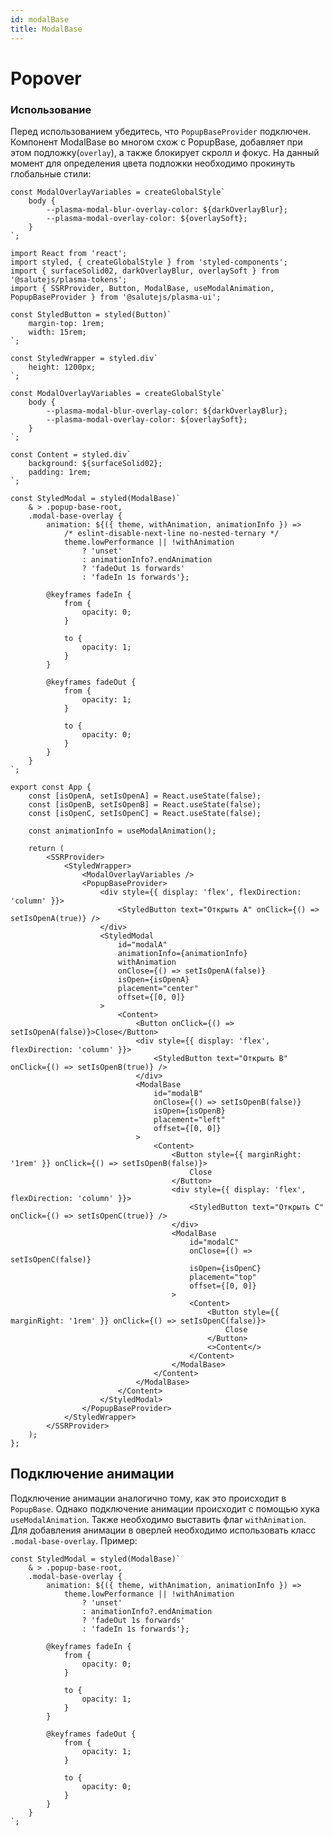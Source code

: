 ```yaml
---
id: modalBase
title: ModalBase
---
```



# Popover
<Description name="ModalBase" />
<PropsTable name="ModalBase" />
<StorybookLink name="ModalBase" />

### Использование

Перед использованием убедитесь, что `PopupBaseProvider` подключен.
Компонент ModalBase во многом схож с PopupBase, добавляет при этом подложку(`overlay`), а также блокирует скролл и фокус.
На данный момент для определения цвета подложки необходимо прокинуть глобальные стили:

``` tsx
const ModalOverlayVariables = createGlobalStyle`
    body {
        --plasma-modal-blur-overlay-color: ${darkOverlayBlur};
        --plasma-modal-overlay-color: ${overlaySoft};
    }
`;
```

```tsx live
import React from 'react';
import styled, { createGlobalStyle } from 'styled-components';
import { surfaceSolid02, darkOverlayBlur, overlaySoft } from '@salutejs/plasma-tokens';
import { SSRProvider, Button, ModalBase, useModalAnimation, PopupBaseProvider } from '@salutejs/plasma-ui';

const StyledButton = styled(Button)`
    margin-top: 1rem;
    width: 15rem;
`;

const StyledWrapper = styled.div`
    height: 1200px;
`;

const ModalOverlayVariables = createGlobalStyle`
    body {
        --plasma-modal-blur-overlay-color: ${darkOverlayBlur};
        --plasma-modal-overlay-color: ${overlaySoft};
    }
`;

const Content = styled.div`
    background: ${surfaceSolid02};
    padding: 1rem;
`;

const StyledModal = styled(ModalBase)`
    & > .popup-base-root,
    .modal-base-overlay {
        animation: ${({ theme, withAnimation, animationInfo }) =>
            /* eslint-disable-next-line no-nested-ternary */
            theme.lowPerformance || !withAnimation
                ? 'unset'
                : animationInfo?.endAnimation
                ? 'fadeOut 1s forwards'
                : 'fadeIn 1s forwards'};

        @keyframes fadeIn {
            from {
                opacity: 0;
            }

            to {
                opacity: 1;
            }
        }

        @keyframes fadeOut {
            from {
                opacity: 1;
            }

            to {
                opacity: 0;
            }
        }
    }
`;

export const App {
    const [isOpenA, setIsOpenA] = React.useState(false);
    const [isOpenB, setIsOpenB] = React.useState(false);
    const [isOpenC, setIsOpenC] = React.useState(false);

    const animationInfo = useModalAnimation();

    return (
        <SSRProvider>
            <StyledWrapper>
                <ModalOverlayVariables />
                <PopupBaseProvider>
                    <div style={{ display: 'flex', flexDirection: 'column' }}>
                        <StyledButton text="Открыть A" onClick={() => setIsOpenA(true)} />
                    </div>
                    <StyledModal
                        id="modalA"
                        animationInfo={animationInfo}
                        withAnimation
                        onClose={() => setIsOpenA(false)}
                        isOpen={isOpenA}
                        placement="center"
                        offset={[0, 0]}
                    >
                        <Content>
                            <Button onClick={() => setIsOpenA(false)}>Close</Button>
                            <div style={{ display: 'flex', flexDirection: 'column' }}>
                                <StyledButton text="Открыть B" onClick={() => setIsOpenB(true)} />
                            </div>
                            <ModalBase
                                id="modalB"
                                onClose={() => setIsOpenB(false)}
                                isOpen={isOpenB}
                                placement="left"
                                offset={[0, 0]}
                            >
                                <Content>
                                    <Button style={{ marginRight: '1rem' }} onClick={() => setIsOpenB(false)}>
                                        Close
                                    </Button>
                                    <div style={{ display: 'flex', flexDirection: 'column' }}>
                                        <StyledButton text="Открыть C" onClick={() => setIsOpenC(true)} />
                                    </div>
                                    <ModalBase
                                        id="modalC"
                                        onClose={() => setIsOpenC(false)}
                                        isOpen={isOpenC}
                                        placement="top"
                                        offset={[0, 0]}
                                    >
                                        <Content>
                                            <Button style={{ marginRight: '1rem' }} onClick={() => setIsOpenC(false)}>
                                                Close
                                            </Button>
                                            <>Content</>
                                        </Content>
                                    </ModalBase>
                                </Content>
                            </ModalBase>
                        </Content>
                    </StyledModal>
                </PopupBaseProvider>
            </StyledWrapper>
        </SSRProvider>
    );
};
```

## Подключение анимации

Подключение анимации аналогично тому, как это происходит в `PopupBase`.
Однако подключение анимации происходит с помощью хука `useModalAnimation`.
Также необходимо выставить флаг `withAnimation`. 
Для добавления анимации в оверлей необходимо использовать класс `.modal-base-overlay`.
Пример:

```tsx
const StyledModal = styled(ModalBase)`
    & > .popup-base-root,
    .modal-base-overlay {
        animation: ${({ theme, withAnimation, animationInfo }) =>
            theme.lowPerformance || !withAnimation
                ? 'unset'
                : animationInfo?.endAnimation
                ? 'fadeOut 1s forwards'
                : 'fadeIn 1s forwards'};

        @keyframes fadeIn {
            from {
                opacity: 0;
            }

            to {
                opacity: 1;
            }
        }

        @keyframes fadeOut {
            from {
                opacity: 1;
            }

            to {
                opacity: 0;
            }
        }
    }
`;
```
